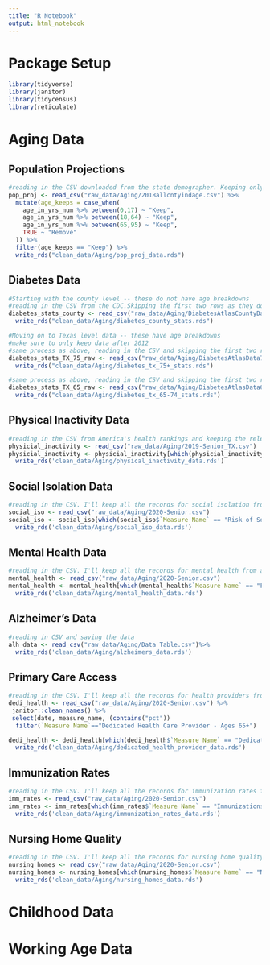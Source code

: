 ```yaml
---
title: "R Notebook"
output: html_notebook
---
```


# Package Setup 

```r
library(tidyverse)
library(janitor)
library(tidycensus)
library(reticulate)
```

# Aging Data 

## Population Projections

```r
#reading in the CSV downloaded from the state demographer. Keeping only relevant data
pop_proj <- read_csv("raw_data/Aging/2018allcntyindage.csv") %>% 
  mutate(age_keeps = case_when(
    age_in_yrs_num %>% between(0,17) ~ "Keep",
    age_in_yrs_num %>% between(18,64) ~ "Keep",
    age_in_yrs_num %>% between(65,95) ~ "Keep",
    TRUE ~ "Remove"
  )) %>%
  filter(age_keeps == "Keep") %>%
  write_rds("clean_data/Aging/pop_proj_data.rds")

```
## Diabetes Data
```r
#Starting with the county level -- these do not have age breakdowns
#reading in the CSV from the CDC.Skipping the first two rows as they do not contain any relevant information
diabetes_stats_county <- read_csv("raw_data/Aging/DiabetesAtlasCountyData.csv", skip = 2) %>%
  write_rds("clean_data/Aging/diabetes_county_stats.rds")

#Moving on to Texas level data -- these have age breakdowns
#make sure to only keep data after 2012
#same process as above, reading in the CSV and skipping the first two rows. This is 75+ only
diabetes_stats_TX_75_raw <- read_csv("raw_data/Aging/DiabetesAtlasData75+.csv", skip = 2)%>%
  write_rds("clean_data/Aging/diabetes_tx_75+_stats.rds")

#same process as above, reading in the CSV and skipping the first two rows. This is 65-74 only
diabetes_stats_TX_65_raw <- read_csv("raw_data/Aging/DiabetesAtlasData65-74.csv", skip = 2) %>%
  write_rds("clean_data/Aging/diabetes_tx_65-74_stats.rds")
```


## Physical Inactivity Data
```r
#reading in the CSV from America's health rankings and keeping the relevant information
physicial_inactivity <- read_csv("raw_data/Aging/2019-Senior_TX.csv")
physicial_inactivity <- physicial_inactivity[which(physicial_inactivity$`Measure Name` == "Physical Inactivity - Ages 65+"), ] %>%
  write_rds('clean_data/Aging/physical_inactivity_data.rds')
```

## Social Isolation Data
```r
#reading in the CSV. I'll keep all the records for social isolation from all the different states
social_iso <- read_csv("raw_data/Aging/2020-Senior.csv")
social_iso <- social_iso[which(social_iso$`Measure Name` == "Risk of Social Isolation - Ages 65+"), ] %>%
  write_rds('clean_data/Aging/social_iso_data.rds')
```
## Mental Health Data
```r
#reading in the CSV. I'll keep all the records for mental health from all the different states
mental_health <- read_csv("raw_data/Aging/2020-Senior.csv")
mental_health <- mental_health[which(mental_health$`Measure Name` == "Frequent Mental Distress - Ages 65+"), ] %>%
  write_rds('clean_data/Aging/mental_health_data.rds')
```
## Alzheimer’s Data
```r
#reading in CSV and saving the data
alh_data <- read_csv("raw_data/Aging/Data Table.csv")%>%
  write_rds('clean_data/Aging/alzheimers_data.rds')
```
## Primary Care Access
```r
#reading in the CSV. I'll keep all the records for health providers from all the different states
dedi_health <- read_csv("raw_data/Aging/2020-Senior.csv") %>%
 janitor::clean_names() %>%
 select(date, measure_name, (contains("pct"))
  filter(`Measure Name`=="Dedicated Health Care Provider - Ages 65+")

dedi_health <- dedi_health[which(dedi_health$`Measure Name` == "Dedicated Health Care Provider - Ages 65+"), ] %>%
  write_rds('clean_data/Aging/dedicated_health_provider_data.rds')
```
## Immunization Rates
```r
#reading in the CSV. I'll keep all the records for immunization rates from all the different states
imm_rates <- read_csv("raw_data/Aging/2020-Senior.csv")
imm_rates <- imm_rates[which(imm_rates$`Measure Name` == "Immunizations - Senior"), ] %>%
  write_rds('clean_data/Aging/immunization_rates_data.rds')
```
## Nursing Home Quality
```r
#reading in the CSV. I'll keep all the records for nursing home quality from all the different states
nursing_homes <- read_csv("raw_data/Aging/2020-Senior.csv")
nursing_homes <- nursing_homes[which(nursing_homes$`Measure Name` == "Nursing Home Quality"), ] %>%
  write_rds('clean_data/Aging/nursing_homes_data.rds')
```

# Childhood Data

# Working Age Data
